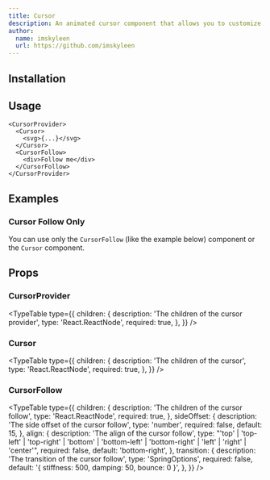 ```yaml
---
title: Cursor
description: An animated cursor component that allows you to customize both the cursor and cursor follow elements with smooth animations.
author:
  name: imskyleen
  url: https://github.com/imskyleen
---
```


<ComponentPreview name="cursor-demo" />

## Installation

<ComponentInstallation name="cursor" />

## Usage

```tsx
<CursorProvider>
  <Cursor>
    <svg>{...}</svg>
  </Cursor>
  <CursorFollow>
    <div>Follow me</div>
  </CursorFollow>
</CursorProvider>
```

## Examples

### Cursor Follow Only

You can use only the `CursorFollow` (like the example below) component or the `Cursor` component.

<ComponentPreview name="cursor-follow-only-demo" />

## Props

### CursorProvider

<TypeTable
  type={{
    children: {
      description: 'The children of the cursor provider',
      type: 'React.ReactNode',
      required: true,
    },
  }}
/>

### Cursor

<TypeTable
  type={{
    children: {
      description: 'The children of the cursor',
      type: 'React.ReactNode',
      required: true,
    },
  }}
/>

### CursorFollow

<TypeTable
  type={{
    children: {
      description: 'The children of the cursor follow',
      type: 'React.ReactNode',
      required: true,
    },
    sideOffset: {
      description: 'The side offset of the cursor follow',
      type: 'number',
      required: false,
      default: 15,
    },
    align: {
      description: 'The align of the cursor follow',
      type: "'top' | 'top-left' | 'top-right' | 'bottom' | 'bottom-left' | 'bottom-right' | 'left' | 'right' | 'center'",
      required: false,
      default: 'bottom-right',
    },
    transition: {
      description: 'The transition of the cursor follow',
      type: 'SpringOptions',
      required: false,
      default: '{ stiffness: 500, damping: 50, bounce: 0 }',
    },
  }}
/>
